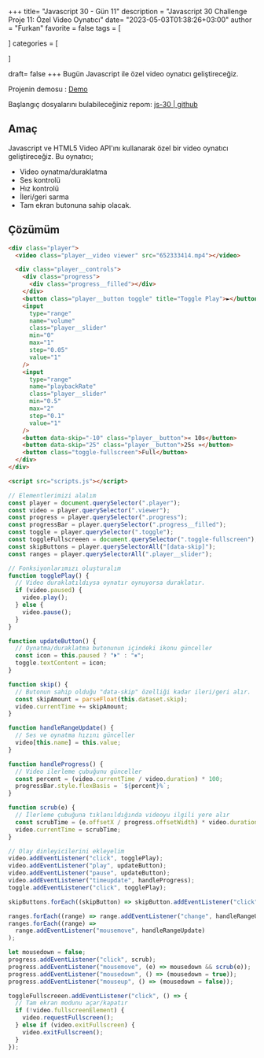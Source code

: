 +++
title= "Javascript 30 - Gün 11"
description = "Javascript 30 Challenge Proje 11: Özel Video Oynatıcı"
date= "2023-05-03T01:38:26+03:00"
author = "Furkan"
favorite = false
tags = [

]
categories = [

]

draft= false
+++
Bugün Javascript ile özel video oynatıcı geliştireceğiz.

Projenin demosu : [Demo](https://elbaley.github.io/js-30/11/index-solution.html)

Başlangıç dosyalarını bulabileceğiniz repom: [js-30 | github](https://github.com/elbaley/js-30)

## Amaç
Javascript ve HTML5 Video API'ını kullanarak özel bir video oynatıcı geliştireceğiz. Bu oynatıcı;
- Video oynatma/duraklatma
- Ses kontrolü
- Hız kontrolü
- İleri/geri sarma 
- Tam ekran butonuna sahip olacak.
## Çözümüm

```html
<div class="player">
  <video class="player__video viewer" src="652333414.mp4"></video>

  <div class="player__controls">
    <div class="progress">
      <div class="progress__filled"></div>
    </div>
    <button class="player__button toggle" title="Toggle Play">►</button>
    <input
      type="range"
      name="volume"
      class="player__slider"
      min="0"
      max="1"
      step="0.05"
      value="1"
    />
    <input
      type="range"
      name="playbackRate"
      class="player__slider"
      min="0.5"
      max="2"
      step="0.1"
      value="1"
    />
    <button data-skip="-10" class="player__button">« 10s</button>
    <button data-skip="25" class="player__button">25s »</button>
    <button class="toggle-fullscreen">Full</button>
  </div>
</div>

<script src="scripts.js"></script>
```

```js
// Elementlerimizi alalım
const player = document.querySelector(".player");
const video = player.querySelector(".viewer");
const progress = player.querySelector(".progress");
const progressBar = player.querySelector(".progress__filled");
const toggle = player.querySelector(".toggle");
const toggleFullscreeen = document.querySelector(".toggle-fullscreen");
const skipButtons = player.querySelectorAll("[data-skip]");
const ranges = player.querySelectorAll(".player__slider");

// Fonksiyonlarımızı oluşturalım
function togglePlay() {
  // Video duraklatıldıysa oynatır oynuyorsa duraklatır.
  if (video.paused) {
    video.play();
  } else {
    video.pause();
  }
}

function updateButton() {
  // Oynatma/duraklatma butonunun içindeki ikonu günceller
  const icon = this.paused ? "⏵" : "⏸";
  toggle.textContent = icon;
}

function skip() {
  // Butonun sahip olduğu "data-skip" özelliği kadar ileri/geri alır. 
  const skipAmount = parseFloat(this.dataset.skip);
  video.currentTime += skipAmount;
}

function handleRangeUpdate() {
  // Ses ve oynatma hızını günceller
  video[this.name] = this.value;
}

function handleProgress() {
  // Video ilerleme çubuğunu günceller
  const percent = (video.currentTime / video.duration) * 100;
  progressBar.style.flexBasis = `${percent}%`;
}

function scrub(e) {
  // İlerleme çubuğuna tıklanıldığında videoyu ilgili yere alır
  const scrubTime = (e.offsetX / progress.offsetWidth) * video.duration;
  video.currentTime = scrubTime;
}

// Olay dinleyicilerini ekleyelim
video.addEventListener("click", togglePlay);
video.addEventListener("play", updateButton);
video.addEventListener("pause", updateButton);
video.addEventListener("timeupdate", handleProgress);
toggle.addEventListener("click", togglePlay);

skipButtons.forEach((skipButton) => skipButton.addEventListener("click", skip));

ranges.forEach((range) => range.addEventListener("change", handleRangeUpdate));
ranges.forEach((range) =>
  range.addEventListener("mousemove", handleRangeUpdate)
);

let mousedown = false;
progress.addEventListener("click", scrub);
progress.addEventListener("mousemove", (e) => mousedown && scrub(e));
progress.addEventListener("mousedown", () => (mousedown = true));
progress.addEventListener("mouseup", () => (mousedown = false));

toggleFullscreeen.addEventListener("click", () => {
  // Tam ekran modunu açar/kapatır
  if (!video.fullscreenElement) {
    video.requestFullscreen();
  } else if (video.exitFullscreen) {
    video.exitFullscreen();
  }
});
```
